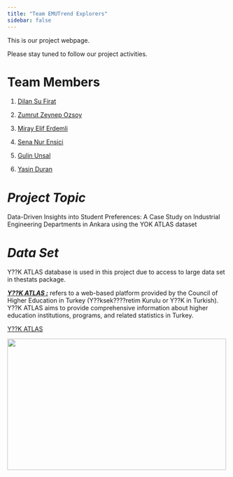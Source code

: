 ```yaml
---
title: "Team EMUTrend Explorers"
sidebar: false 
---
```


This is our project webpage.

Please stay tuned to follow our project activities.

# Team Members

1.  [Dilan Su Firat](https://github.com/sufirat)

2.  [Zumrut Zeynep Ozsoy](https://github.com/zzeynepo)

3.  [Miray Elif Erdemli](https://github.com/MirayElifErdemli)

4.  [Sena Nur Ensici](https://github.com/ensici)

5.  [Gulin Unsal](https://github.com/gulinunsal)

6.  [Yasin Duran](https://github.com/Yasinduran2200469822)

# *Project Topic*

Data-Driven Insights into Student Preferences: A Case Study on Industrial Engineering Departments in Ankara using the YOK ATLAS dataset

# *Data Set*

Y??K ATLAS database is used in this project due to access to large data set in thestats package.

[***Y??K ATLAS :***]{.underline} refers to a web-based platform provided by the Council of Higher Education in Turkey (Y??ksek????retim Kurulu or Y??K in Turkish). Y??K ATLAS aims to provide comprehensive information about higher education institutions, programs, and related statistics in Turkey.

[Y??K ATLAS](https://yokatlas.yok.gov.tr/)

![](images/Y??K.png){width="500" height="300"}
